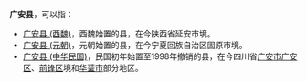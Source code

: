 '''广安县'''，可以指：
* [[广安县_(西魏)|广安县 (西魏)]]，西魏始置的县，在今陕西省延安市境。
* [[广安县_(元朝)|广安县 (元朝)]]，元朝始置的县，在今宁夏回族自治区固原市境。
* [[广安县_(中华民国)|广安县 (中华民国)]]，民国初年始置至1998年撤销的县，在今四川省[[广安市|广安市]][[广安区|广安区]]、[[前锋区|前锋区]]境和[[华蓥市|华蓥市]]部分地区。

{{Disambig|Cat=三字中国县名消歧义}}